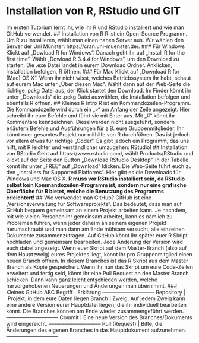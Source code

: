 # Installation von R, RStudio und GIT
Im ersten Tutorium lernt ihr, wie ihr R und RStudio installiert und wie man GitHub verwendet.
## Installation von R
R ist ein Open-Source Programm. Um R zu installieren, wählt man einen nahen Server aus. Wir wählen den Server der Uni Münster: https://cran.uni-muenster.de/.
### Für Windows
Klickt auf „Dowload R for Windows“. Danach geht ihr auf „Install R for the first time“. Wählt „Dowload R 3.4.4 for Windows“, um den Download zu starten. Die .exe Datei landet in eurem Download Ordner. Anklicken, Installation befolgen, R öffnen.
### Für Mac
Klickt auf „Download R for (Mac) OS X“. Wenn ihr nicht wisst, welches Betriebssystem ihr habt, schaut auf eurem Mac unter „Über diesen Mac“. Wählt dann auf der Web-Seite die richtige .pckg Datei aus, der Klick startet den Download. Im Finder könnt ihr unter „Downloads“ die .pckg Datei auswählen, die Installation befolgen und ebenfalls R öffnen.
## Kleines R Intro
R ist ein Kommandozeilen-Programm. Die Kommandozeile wird durch ein „>“ am Anfang der Zeile angezeigt. Hier schreibt ihr eure Befehle und führt sie mit Enter aus. Mit „#“ könnt ihr Kommentare kennzeichnen. Diese werden nicht ausgeführt, sondern erläutern Befehle und Ausführungen für z.B. eure Gruppenmitglieder.
Ihr könnt euer gesamtes Projekt nur mithilfe von R durchführen. Das ist jedoch vor allem etwas für richtige „Coder“. Es gibt jedoch ein Programm, das uns hilft, mit R leichter und verständlicher umzugehen: RStudio!
## Installation von RStudio
Geht auf https://www.rstudio.com/, wählt Products/RStudio und klickt auf der Seite den Button „Download RStudio Desktop“. In der Tabelle könnt ihr unter „FREE“ auf „Download“ klicken. Die Web-Seite führt euch zu den „Installers for Supported Platforms“. Hier gibt es die Downloads für Windows und Mac OS X.
**R muss vor RStudio installiert sein, da RStudio selbst kein Kommandozeilen-Programm ist, sondern nur eine grafische Oberfläche für R bietet, welche die Benutzung des Programms erleichtert!**
## Wie verwendet man GitHub?
GitHub ist eine „Versionsverwaltung für Softwareprojekte“. Das bedeutet, dass man auf GitHub bequem gemeinsam an einem Projekt arbeiten kann. Je nachdem, mit wie vielen Personen ihr gemeinsam arbeitet, kann es nämlich zu Problemen führen, wenn jeder daheim an seinem eigenen Projekt herumschraubt und man dann am Ende mühsam versucht, alle einzelnen Dokumente zusammenzutragen.
Auf GitHub könnt ihr später euer R Skript hochladen und gemeinsam bearbeiten. Jede Änderung der Version wird euch dabei angezeigt. Wenn euer Skript auf dem Master-Branch (also auf dem Hauptzweig) eures Projektes liegt, könnt ihr pro Gruppenmitglied einen neuen Branch öffnen. In diesem Branches ist das R Skript aus dem Master Branch als Kopie gespeichert. Wenn ihr nun das Skript um eure Code-Zeilen erweitert und fertig seid, könnt ihr eine Pull Request an den Master Branch schicken. Dann kann ganz leicht entschieden werden, welche hervorgehobenen Neuerungen und Änderungen man übernimmt.
### Kleines GitHub ABC
Begriff | Erklärung
––––––––––––––––––––
Repository | Projekt, in dem eure Daten liegen
Branch | Zweig. Auf jedem Zweig kann eine andere Version eurer Hauptdatei liegen, die ihr individuell bearbeiten könnt. Die Branches können am Ende wieder zusammengeführt werden.
––––––––––––––––––––
Commit | Eine neue Version des Branches/Dokuments wird eingereicht.
––––––––––––––––––––
Pull (Request) | Bitte, die Änderungen des eigenen Branches in das Hauptdokument aufzunehmen.
––––––––––––––––––––
